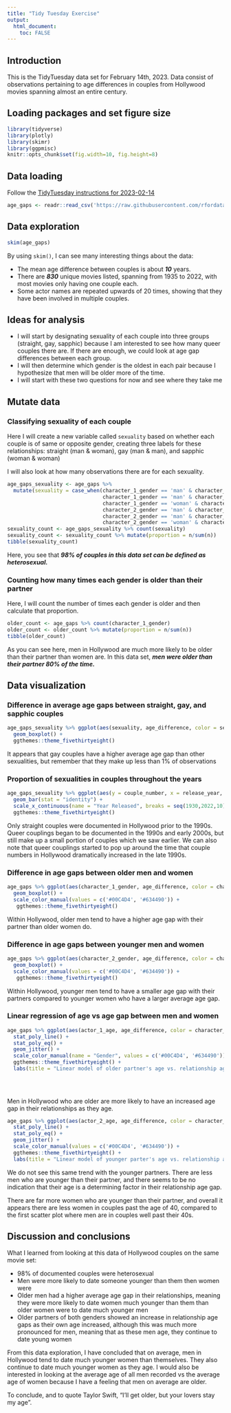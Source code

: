 ```yaml
---
title: "Tidy Tuesday Exercise"
output: 
  html_document:
    toc: FALSE
---
```


## Introduction

This is the TidyTuesday data set for February 14th, 2023. Data consist of observations pertaining to age differences in couples from Hollywood movies spanning almost an entire century.

## Loading packages and set figure size

```r
library(tidyverse)
library(plotly)
library(skimr)
library(ggpmisc)
knitr::opts_chunk$set(fig.width=10, fig.height=8) 
```

## Data loading

Follow the [TidyTuesday instructions for 2023-02-14](https://github.com/rfordatascience/tidytuesday/blob/master/data/2023/2023-02-14/readme.md)

```r
age_gaps <- readr::read_csv('https://raw.githubusercontent.com/rfordatascience/tidytuesday/master/data/2023/2023-02-14/age_gaps.csv')
```

## Data exploration

```r
skim(age_gaps)
```

By using `skim()`, I can see many interesting things about the data:

-   The mean age difference between couples is about ***10*** years.
-   There are ***830*** unique movies listed, spanning from 1935 to 2022, with most movies only having one couple each.
-   Some actor names are repeated upwards of 20 times, showing that they have been involved in multiple couples.


## Ideas for analysis

-   I will start by designating sexuality of each couple into three groups (straight, gay, sapphic) because I am interested to see how many queer couples there are. If there are enough, we could look at age gap differences between each group.
-   I will then determine which gender is the oldest in each pair because I hypothesize that men will be older more of the time. 
-   I will start with these two questions for now and see where they take me

## Mutate data

### Classifying sexuality of each couple
Here I will create a new variable called `sexuality` based on whether each couple is of same or opposite gender, creating three labels for these relationships: straight (man & woman), gay (man & man), and sapphic (woman & woman)

I will also look at how many observations there are for each sexuality.

```r
age_gaps_sexuality <- age_gaps %>% 
  mutate(sexuality = case_when(character_1_gender == 'man' & character_2_gender == 'woman' ~ 'straight',
                               character_1_gender == 'man' & character_2_gender == 'man' ~ 'gay',
                               character_1_gender == 'woman' & character_2_gender == 'woman' ~ 'sapphic',
                               character_2_gender == 'man' & character_1_gender == 'woman' ~ 'straight',
                               character_2_gender == 'man' & character_1_gender == 'man' ~ 'gay',
                               character_2_gender == 'woman' & character_1_gender == 'woman' ~ 'sapphic'))
sexuality_count <- age_gaps_sexuality %>% count(sexuality)
sexuality_count <- sexuality_count %>% mutate(proportion = n/sum(n))
tibble(sexuality_count)
```
Here, you see that ***98% of couples in this data set can be defined as heterosexual.***

### Counting how many times each gender is older than their partner
Here, I will count the number of times each gender is older and then calculate that proportion.

```r
older_count <- age_gaps %>% count(character_1_gender)
older_count <- older_count %>% mutate(proportion = n/sum(n))
tibble(older_count)
```

As you can see here, men in Hollywood are much more likely to be older than their partner than women are. In this data set, ***men were older than their partner 80% of the time.***

## Data visualization

### Difference in average age gaps between straight, gay, and sapphic couples

```r
age_gaps_sexuality %>% ggplot(aes(sexuality, age_difference, color = sexuality)) +
  geom_boxplot() +
  ggthemes::theme_fivethirtyeight()
```
It appears that gay couples have a higher average age gap than other sexualities, but remember that they make up less than 1% of observations

### Proportion of sexualities in couples throughout the years
```r
age_gaps_sexuality %>% ggplot(aes(y = couple_number, x = release_year, fill = sexuality)) + 
  geom_bar(stat = "identity") +
  scale_x_continuous(name = "Year Released", breaks = seq(1930,2022,10)) +
  ggthemes::theme_fivethirtyeight()

```
Only straight couples were documented in Hollywood prior to the 1990s. Queer couplings began to be documented in the 1990s and early 2000s, but still make up a small portion of couples which we saw earlier. We can also note that queer couplings started to pop up around the time that couple numbers in Hollywood dramatically increased in the late 1990s.


### Difference in age gaps between older men and women
```r
age_gaps %>% ggplot(aes(character_1_gender, age_difference, color = character_1_gender)) +
  geom_boxplot() +
  scale_color_manual(values = c('#00C4D4', '#634490')) +
   ggthemes::theme_fivethirtyeight()
```
Within Hollywood, older men tend to have a higher age gap with their partner than older women do.

### Difference in age gaps between younger men and women
```r
age_gaps %>% ggplot(aes(character_2_gender, age_difference, color = character_2_gender)) +
  geom_boxplot() +
  scale_color_manual(values = c('#00C4D4', '#634490')) +
   ggthemes::theme_fivethirtyeight()

```
Within Hollywood, younger men tend to have a smaller age gap with their partners compared to younger women who have a larger average age gap.


### Linear regression of age vs age gap between men and women

```r
age_gaps %>% ggplot(aes(actor_1_age, age_difference, color = character_1_gender)) +
  stat_poly_line() +
  stat_poly_eq() +
  geom_jitter() +
  scale_color_manual(name = "Gender", values = c('#00C4D4', '#634490')) +
  ggthemes::theme_fivethirtyeight() +
  labs(title = "Linear model of older partner's age vs. relationship age gap")
  
       
      
```
Men in Hollywood who are older are more likely to have an increased age gap in their relationships as they age.



```r
age_gaps %>% ggplot(aes(actor_2_age, age_difference, color = character_2_gender)) +
  stat_poly_line() +
  stat_poly_eq() +
  geom_jitter() +
  scale_color_manual(values = c('#00C4D4', '#634490')) +
  ggthemes::theme_fivethirtyeight() +
  labs(title = "Linear model of younger parter's age vs. relationship age gap")
```
We do not see this same trend with the younger partners. There are less men who are younger than their partner, and there seems to be no indication that their age is a determining factor in their relationship age gap. 

There are far more women who are younger than their partner, and overall it appears there are less women in couples past the age of 40, compared to the first scatter plot where men are in couples well past their 40s. 



## Discussion and conclusions
What I learned from looking at this data of Hollywood couples on the same movie set:

-   98% of documented couples were heterosexual
-   Men were more likely to date someone younger than them then women were
-   Older men had a higher average age gap in their relationships, meaning they were more likely to date women much younger than them than older women were to date much younger men
-   Older partners of both genders showed an increase in relationship age gaps as their own age increased, although this was much more pronounced for men, meaning that as these men age, they continue to date young women

From this data exploration, I have concluded that on average, men in Hollywood tend to date much younger women than themselves. They also continue to date much younger women as they age. I would also be interested in looking at the average age of all men recorded vs the average age of women because I have a feeling that men on average are older.

To conclude, and to quote Taylor Swift, "I'll get older, but your lovers stay my age".